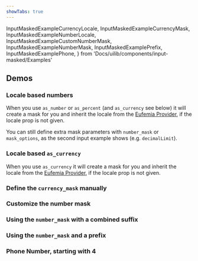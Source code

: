 ```yaml
---
showTabs: true
---
```


  InputMaskedExampleCurrencyLocale,
  InputMaskedExampleCurrencyMask,
  InputMaskedExampleNumberLocale,
  InputMaskedExampleCustomNumberMask,
  InputMaskedExampleNumberMask,
  InputMaskedExamplePrefix,
  InputMaskedExamplePhone,
} from 'Docs/uilib/components/input-masked/Examples'

## Demos

<ChangeLocale
  label="Locale used in the demos:"
  label_direction="vertical"
  bottom
/>

### Locale based numbers

When you use `as_number` or `as_percent` (and `as_currency` see below) it will create a mask for you and inherit the locale from the [Eufemia Provider](/uilib/usage/customisation/provider), if the locale prop is not given.

You can still define extra mask parameters with `number_mask` or `mask_options`, as the second input example shows (e.g. `decimalLimit`).

<InputMaskedExampleNumberLocale />

### Locale based `as_currency`

When you use `as_currency` it will create a mask for you and inherit the locale from the [Eufemia Provider](/uilib/usage/customisation/provider), if the locale prop is not given.

<InputMaskedExampleCurrencyLocale />

### Define the `currency_mask` manually

<InputMaskedExampleCurrencyMask />

### Customize the number mask

<InputMaskedExampleCustomNumberMask />

### Using the `number_mask` with a combined suffix

<InputMaskedExampleNumberMask />

### Using the `number_mask` and a prefix

<InputMaskedExamplePrefix />

### Phone Number, starting with 4

<InputMaskedExamplePhone />
